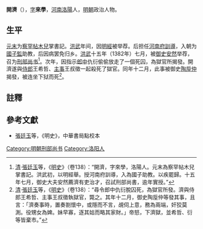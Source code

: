 '''開濟'''（{{bd|？||1383年|catIdx=K開}}），[[表字|字]]'''來學'''，[[河南|河南]][[洛陽|洛陽]]人，[[明朝|明朝]]政治人物。

==生平==
[[元末|元末]]为[[察罕帖木兒|察罕帖木兒]]掌書記。[[洪武|洪武]]年间，因[[明經|明經]]被举荐。后担任[[河南府|河南府]][[訓導|訓導]]，入朝为[[國子監|國子監]]助教，后因病罢免归乡。[[洪武|洪武]]十五年（1382年）七月，被[[御史|御史]][[安然_(明朝官员)|安然]]举荐，召为[[刑部尚书|刑部尚书]]<ref>[[清|清]]·[[張廷玉|張廷玉]]等，《[[明史|明史]]》（卷138）：“開濟，字來學，洛陽人。元末為察罕帖木兒掌書記。洪武初，以明經舉。授河南府訓導，入為國子助教。以疾罷歸。十五年七月，御史大夫安然薦濟有吏治才，召試刑部尚書，逾年實授。”</ref>。次年，因指示[[郎中_(官職)|郎中]]仇衍偷偷放走了一個死囚，為獄官所揭發。開濟遂與[[侍郎|侍郎]]王希哲、[[主事|主事]]王叔徵一起殺死了獄官。同年十二月，此事被御史[[陶垕仲|陶垕仲]]揭發，被连坐下狱而死<ref>[[清|清]]·[[張廷玉|張廷玉]]等，《[[明史|明史]]》（卷138）：“尋令郎中仇衍脫囚死，為獄官所發。濟與侍郎王希哲、主事王叔徵執獄官，斃之。其年十二月，御史陶垕仲等發其事，且言：「濟奏事時，置奏劄懷中，或隱而不言，覘伺上意，務為兩端，奸狡莫測。役甥女為婢。妹早寡，逐其姑而略其家財。」帝怒，下濟獄，並希哲、衍等皆棄市。”</ref>。

==註釋==
{{reflist}}

==參考文獻==
*[[張廷玉|張廷玉]]等，《明史》，中華書局點校本

{{start box}}
{{s-off}}
{{succession box|胡楨|劉逵|[[明朝刑部尚書|明朝刑部尚書]]|1382年-1383年}}
{{end box}}
{{明朝人物小作品}}

[[Category:明朝刑部尚书|Category:明朝刑部尚书]]
[[Category:洛阳人|Category:洛阳人]]
